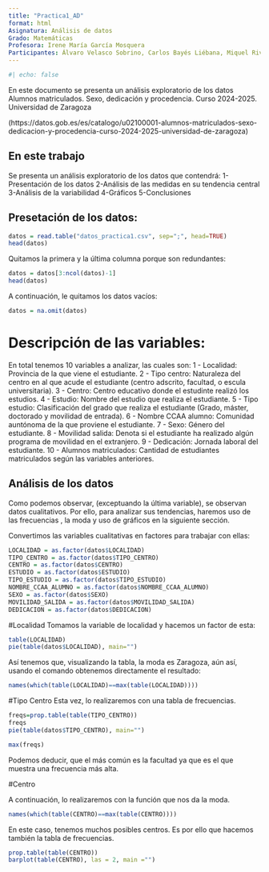 ```yaml
---
title: "Practica1_AD"
format: html
Asignatura: Análisis de datos
Grado: Matemáticas
Profesora: Irene María García Mosquera
Participantes: Álvaro Velasco Sobrino, Carlos Bayés Liébana, Miquel Rivas Vanrell
---
```


```r
#| echo: false
```

En este documento se presenta un análisis exploratorio de los datos Alumnos matriculados. Sexo, dedicación y procedencia. Curso 2024-2025. Universidad de Zaragoza

(https://datos.gob.es/es/catalogo/u02100001-alumnos-matriculados-sexo-dedicacion-y-procedencia-curso-2024-2025-universidad-de-zaragoza)

## En este trabajo

Se presenta un análisis exploratorio de los datos que contendrá:
1-Presentación de los datos 
2-Análisis de las medidas en su tendencia central 
3-Análisis de la variabilidad 
4-Gráficos 
5-Conclusiones

## Presetación de los datos:

```r
datos = read.table("datos_practica1.csv", sep=";", head=TRUE)
head(datos)
```

Quitamos la primera y la última columna porque son redundantes:

```r
datos = datos[3:ncol(datos)-1]
head(datos)
```

A continuación, le quitamos los datos vacíos:

```r
datos = na.omit(datos)
```

# Descripción de las variables:
En total tenemos 10 variables a analizar, las cuales son:
1 - Localidad: Provincia de la que viene el estudiante.
2 - Tipo centro: Naturaleza del centro en al que acude el estudiante (centro adscrito, facultad, o escula universitaria).
3 - Centro: Centro educativo donde el estudinte realizó los estudios.
4 - Estudio: Nombre del estudio que realiza el estudiante.
5 - Tipo estudio: Clasificación del grado que realiza el estudiante (Grado, máster, doctorado y movilidad de entrada).
6 - Nombre CCAA alumno: Comunidad auntónoma de la que proviene el estudiante.
7 - Sexo: Género del estudiante.
8 - Movilidad salida: Denota si el estudiante ha realizado algún programa de movilidad en el extranjero.
9 - Dedicación: Jornada laboral del estudiante.
10 - Alumnos matriculados: Cantidad de estudiantes matriculados según las variables anteriores.


## Análisis de los datos
Como podemos observar, (exceptuando la última variable), se observan datos cualitativos. Por ello, para analizar sus tendencias, haremos uso de las frecuencias , la moda y uso de gráficos en la siguiente sección.

Convertimos las variables cualitativas en factores para trabajar con ellas:

```r
LOCALIDAD = as.factor(datos$LOCALIDAD)
TIPO_CENTRO = as.factor(datos$TIPO_CENTRO)
CENTRO = as.factor(datos$CENTRO)
ESTUDIO = as.factor(datos$ESTUDIO)
TIPO_ESTUDIO = as.factor(datos$TIPO_ESTUDIO)
NOMBRE_CCAA_ALUMNO = as.factor(datos$NOMBRE_CCAA_ALUMNO)
SEXO = as.factor(datos$SEXO)
MOVILIDAD_SALIDA = as.factor(datos$MOVILIDAD_SALIDA)
DEDICACION = as.factor(datos$DEDICACION)
```

#Localidad
Tomamos la variable de localidad y hacemos un factor de esta:

```r
table(LOCALIDAD)
pie(table(datos$LOCALIDAD), main="")
```
Así tenemos que, visualizando la tabla, la moda es Zaragoza, aún así, usando el comando obtenemos directamente el resultado:
```r
names(which(table(LOCALIDAD)==max(table(LOCALIDAD))))
```


#Tipo Centro
Esta vez, lo realizaremos con una tabla de frecuencias.

```r
freqs=prop.table(table(TIPO_CENTRO))
freqs
pie(table(datos$TIPO_CENTRO), main="")
```

```r
max(freqs)
```

Podemos deducir, que el más común es la facultad ya que es el que muestra una frecuencia más alta. 

#Centro

A continuación, lo realizaremos con la función que nos da la moda.

```r
names(which(table(CENTRO)==max(table(CENTRO))))
```
En este caso, tenemos muchos posibles centros. Es por ello que hacemos también la tabla de frecuencias.
```r
prop.table(table(CENTRO))
barplot(table(CENTRO), las = 2, main ="")
```

